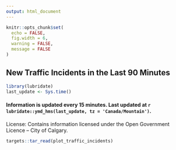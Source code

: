 ```yaml
---
output: html_document
---
```

```r
knitr::opts_chunk$set(
  echo = FALSE, 
  fig.width = 6,
  warning = FALSE,
  message = FALSE
)
```

## New Traffic Incidents in the Last 90 Minutes
```r
library(lubridate)
last_update <- Sys.time()
```

#### Information is updated every 15 minutes. Last updated at `r lubridate::ymd_hms(last_update, tz = 'Canada/Mountain')`.

License: Contains information licensed under the Open Government Licence – City of Calgary.





```r
targets::tar_read(plot_traffic_incidents)
```

